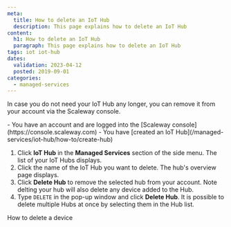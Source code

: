 ```yaml
---
meta:
  title: How to delete an IoT Hub
  description: This page explains how to delete an IoT Hub
content:
  h1: How to delete an IoT Hub
  paragraph: This page explains how to delete an IoT Hub
tags: iot iot-hub
dates:
  validation: 2023-04-12
  posted: 2019-09-01
categories:
  - managed-services
---
```


In case you do not need your IoT Hub any longer, you can remove it from your account via the Scaleway console. 

<Macro id="iam-requirements" />

<Message type="requirement">
  - You have an account and are logged into the [Scaleway console](https://console.scaleway.com)
  - You have [created an IoT Hub](/managed-services/iot-hub/how-to/create-hub)
</Message>

1. Click **IoT Hub** in the **Managed Services** section of the side menu. The list of your IoT Hubs displays.
2. Click the name of the IoT Hub you want to delete. The hub's overview page displays. 
3. Click **Delete Hub** to remove the selected hub from your account.
    <Lightbox src="scaleway-iothub_delete.webp" alt="" />
    <Message type="important">
      Note delting your hub will also delete any device added to the Hub.
    </Message>
4. Type `DELETE` in the pop-up window and click **Delete Hub**.
    <Message type="tip">
      It is possible to delete multiple Hubs at once by selecting them in the Hub list.
    </Message>


<Navigation title="See Also">
  <PreviousButton to="/managed-services/iot-hub/how-to/delete-device/">How to delete a device</PreviousButton>
</Navigation>
